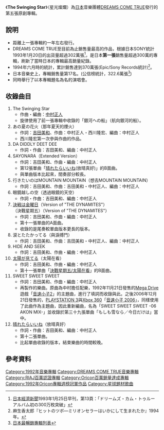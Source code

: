 {{Infobox Album |
| Name        = The Swinging Star
| Type        = 專輯
| Artist      = [[DREAMS_COME_TRUE|DREAMS COME TRUE]]
| Released    = 1992年11月14日
| Recorded    = 
| Genre       = [[J-POP|J-POP]]
| Length      = 53分55秒
| Label       = [http://ja.wikipedia.org/wiki/%E3%82%A8%E3%83%94%E3%83%83%E3%82%AF%E3%83%AC%E3%82%B3%E3%83%BC%E3%83%89%E3%82%B8%E3%83%A3%E3%83%91%E3%83%B3 Epic/Sony Records]
| Producer    = MIKE PELA<br />DREAMS COME TRUE
| Chart position        = *最高排名第一名（[[公信榜|公信榜]]）
*1992年全年排名第五名（公信榜）
*1993年全年排名第四名（公信榜）
| Certification         = *3百萬（[[日本唱片協會|日本唱片協會]]）
*第35屆[[日本唱片大賞|日本唱片大賞]]<br />最佳專輯獎
| Last album  = [[MILLION_KISSES|MILLION KISSES]]<br />（1991年）
| This album  = '''The Swinging Star'''<br />（1992年）
| Next album  = [[MAGIC_(DREAMS_COME_TRUE)|MAGIC]]<br />（1993年）
}}
《'''The Swinging Star'''》（星光燦爛）為[[日本|日本]]音樂團體[[DREAMS_COME_TRUE|DREAMS COME TRUE]]發行的第五張原創專輯。

==說明==
*距離上一張專輯約一年左右發行。
*DREAMS COME TRUE至目前為止銷售量最高的作品，根據日本SONY統計1993年1月20日的出貨量超過302萬張<ref>[[日本經濟新聞|日本經濟新聞]]1993年1月25日早刊，第13頁：「ドリームズ・カム・トゥルー アルバム初の300万枚突破」</ref>，是日本'''第一張'''銷售量超過300萬的專輯，刷新了當時日本的專輯最高銷量紀錄。
*1994年六月時的統計，累計銷售達到370萬張(Epic/Sony Records統計)<ref>麻生香太郎『ヒットのツボ―ミリオンセラーはいかにして生まれたか』1994年。</ref>。
*日本音樂史上，專輯銷售量第17名。(公信榜統計，322.6萬張<ref>[[日本最暢銷專輯列表|日本最暢銷專輯列表]]</ref>)
*同時舉行了以本專輯題名為名的演唱會。

==收錄曲目==
#The Swinging Star
#*作曲・編曲：[[中村正人|中村正人]]
#*旋律使用了前一張專輯中收錄的「銀河への船」（航向銀河的船）。
#あの夏の花火（那年夏天的煙火）
#*作詞：[[吉田美和|吉田美和]]、作曲：中村正人・西川隆宏、編曲：中村正人
#*西川隆宏第一次參與作曲的作品。
#DA DIDDLY DEET DEE
#*作詞・作曲：吉田美和、編曲：中村正人
#SAYONARA（Extended Version）
#*作詞：吉田美和、作曲・編曲：中村正人
#*第12張單曲「[[晴れたらいいね|晴れたらいいね]](放晴真好)」的B面曲。
#*與單曲版本比起來，間奏部分較長。
#行きたいのはMOUNTAIN MOUNTAIN（想去MOUNTAIN MOUNTAIN）
#*作詞：吉田美和、作曲：吉田美和・中村正人、編曲：中村正人
#眼鏡越しの空（透過眼鏡的天空）
#*作詞・作曲：吉田美和、編曲：中村正人
#[[決戰星期五/太陽在看|決戦は金曜日]]（Version of "THE DYNAMITES"）<br/>（決戰星期五）（Version of "THE DYNAMITES"）
#*作詞：吉田美和、作曲・編曲：中村正人
#*第十一張單曲的A面曲。
#*收錄的是尾奏較單曲版本更長的版本。
#涙とたたかってる（與淚搏鬥）
#*作詞：吉田美和、作曲：吉田美和・中村正人、編曲：中村正人
#HIDE AND SEEK
#*作詞：吉田美和、作曲・編曲：中村正人
#[[決戰星期五/太陽在看|太陽が見てる]]（太陽在看）
#*作詞：吉田美和、作曲・編曲：中村正人
#*第十一張單曲「[[決戰星期五/太陽在看|決戰星期五/太陽在看]]」的B面曲。
#SWEET SWEET SWEET
#*作詞：吉田美和、作曲・編曲：中村正人
#*再製作的樂曲。原曲為中村擔任配樂，1992年11月21日發售的[[Mega_Drive|Mega Drive]]遊戲「[[刺猬索尼克2|音速小子2]]」的主題曲，進行了填詞而收錄與此。之後2006年12月21日發售的，[[PLAYSTATION_3|PLAYSTATION 3]]與[[Xbox_360|Xbox 360]]「[[音速小子_2006|音速小子 2006]]」，同樣使用了此曲作為主題曲，因此重新編曲，名為「SWEET SWEET SWEET -06 AKON MIX-」並收錄於第三十九張單曲「もしも雪なら／今日だけは」當中。
#[[晴れたらいいね|晴れたらいいね]]（放晴真好）
#*作詞・作曲：吉田美和、編曲：中村正人
#*第十二張單曲。
#*比起單曲收錄的版本，結束樂曲的時間較晚。

== 參考資料 ==
{{reflist}}

[[Category:1992年音樂專輯|Category:1992年音樂專輯]]
[[Category:DREAMS_COME_TRUE音樂專輯|Category:DREAMS COME TRUE音樂專輯]]
[[Category:RIAJ百萬認證專輯|Category:RIAJ百萬認證專輯]]
[[Category:Oricon百萬銷量達成專輯|Category:Oricon百萬銷量達成專輯]]
[[Category:1992年Oricon專輯週榜冠軍作品|Category:1992年Oricon專輯週榜冠軍作品]]
[[Category:星球題材歌曲|Category:星球題材歌曲]]